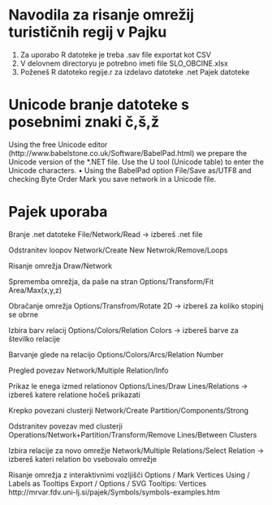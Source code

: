 # Navodila za risanje omrežij turističnih regij v Pajku

1. Za uporabo R datoteke je treba .sav file exportat kot CSV
2. V delovnem directoryu je potrebno imeti file SLO_OBCINE.xlsx
3. Poženeš R datoteko regije.r za izdelavo datoteke .net Pajek datoteke

# Unicode branje datoteke s posebnimi znaki č,š,ž
Using the free Unicode editor (http://www.babelstone.co.uk/Software/BabelPad.html) we prepare the Unicode version
of the *.NET file. Use the U tool (Unicode table) to enter the Unicode
characters.
• Using the BabelPad option File/Save as/UTF8 and checking Byte
Order Mark you save network in a Unicode file.


# Pajek uporaba
Branje .net datoteke
File/Network/Read -> izbereš .net file

Odstranitev loopov
Network/Create New Netwrok/Remove/Loops

Risanje omrežja
Draw/Network

Sprememba omrežja, da paše na stran
Options/Transform/Fit Area/Max(x,y,z)

Obračanje omrežja
Options/Transfrom/Rotate 2D -> izbereš za koliko stopinj se obrne

Izbira barv relacij
Options/Colors/Relation Colors -> izbereš barve za številko relacije

Barvanje glede na relacijo
Options/Colors/Arcs/Relation Number

Pregled povezav
Network/Multiple Relation/Info

Prikaz le enega izmed relationov
Options/Lines/Draw Lines/Relations -> izbereš katere relatione hočeš prikazati

Krepko povezani clusterji
Network/Create Partition/Components/Strong

Odstranitev povezav med clusterji
Operations/Network+Partition/Transform/Remove Lines/Between Clusters

Izbira relacije za novo omrežje
Network/Multiple Relations/Select Relation -> izbereš kateri relation bo vsebovalo omrežje

Risanje omrežja z interaktivnimi vozljišči
Options / Mark Vertices Using / Labels as Tooltips
Export / Options / SVG Tooltips: Vertices
http://mrvar.fdv.uni-lj.si/pajek/Symbols/symbols-examples.htm
